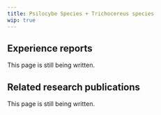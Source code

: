 ---
title: Psilocybe Species + Trichocereus species
wip: true
---

## Experience reports

This page is still being written.

## Related research publications

This page is still being written.

